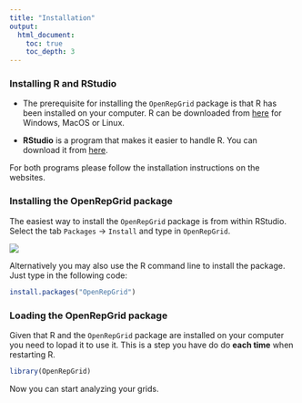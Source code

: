 ```yaml
---
title: "Installation"
output: 
  html_document:
    toc: true
    toc_depth: 3
---
```


### Installing R and RStudio

* The prerequisite for installing the `OpenRepGrid` package is that R has been installed on your computer. R can be downloaded from [here](http://cran.rstudio.com/) for Windows, MacOS or Linux. 

* **RStudio** is a program that makes it easier to handle R. You can download it from [here](http://www.rstudio.com/products/RStudio/).

For both programs please follow the installation instructions on the websites.


### Installing the OpenRepGrid package

The easiest way to install the `OpenRepGrid` package is from within RStudio. Select the tab `Packages` -> `Install` and type in `OpenRepGrid`.

![](images/install_openrepgrid_indicators.png)

Alternatively you may also use the R command line to install the package. Just type in the following code:

```r
install.packages("OpenRepGrid")
```


### Loading the OpenRepGrid package

Given that R and the `OpenRepGrid` package are installed on your computer you need to lopad it to use it. This is a step you have do do **each time** when restarting R. 

```r
library(OpenRepGrid)
```

Now you can start analyzing your grids.


<!-- 
### Video tutorial

<iframe src="//player.vimeo.com/video/27903566" width="600" height="450" frameborder="0" webkitallowfullscreen mozallowfullscreen allowfullscreen></iframe>


### Development version

The version of the package hosted on CRAN is a checked release. The latest development version is hosted at github. To install the latest version with the features currently under development you need to follow three steps:

1. Make sure you have the latest version of R installed.
2. Make sure the following packages are installed. If not install them by typing
```r
install.packages(c("colorspace", "plyr", "abind", "rgl", "psych", "XML"))
```
3. To download and install the OpenRepGrid development version from github you can use a function from the `devtools` package.

```r
library(devtools)
install_github("OpenRepGrid", "markheckmann") 
```

-->


